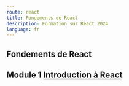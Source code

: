 ```yaml
---
route: react
title: Fondements de React
description: Formation sur React 2024
language: fr
---
```


## <span className="display-2" >Fondements de React</span>

## Module 1 [Introduction à React](React/fundamentals)
